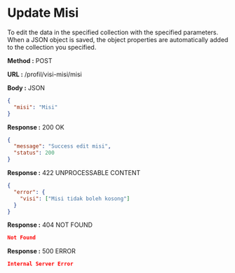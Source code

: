 
# Update Misi

To edit the data in the specified collection with the specified parameters.
When a JSON object is saved, the object properties are automatically added to the collection you specified.

**Method :** <Badge variant="success">POST</Badge>

**URL :** <Badge variant="dark">/profil/visi-misi/misi</Badge>

**Body :** <Badge variant="purple">JSON</Badge>

```json
{
  "misi": "Misi"
}
```

**Response :** <BadgeOutline variant="success">200 OK</BadgeOutline>

```json
{
  "message": "Success edit misi",
  "status": 200
}
```

**Response :** <BadgeOutline variant="info">422 UNPROCESSABLE CONTENT</BadgeOutline>

```json
{
  "error": {
    "visi": ["Misi tidak boleh kosong"]
  }
}
```

**Response :** <BadgeOutline variant="warning">404 NOT FOUND</BadgeOutline>

```json
Not Found
```

**Response :** <BadgeOutline variant="danger">500 ERROR</BadgeOutline>

```json
Internal Server Error
```
